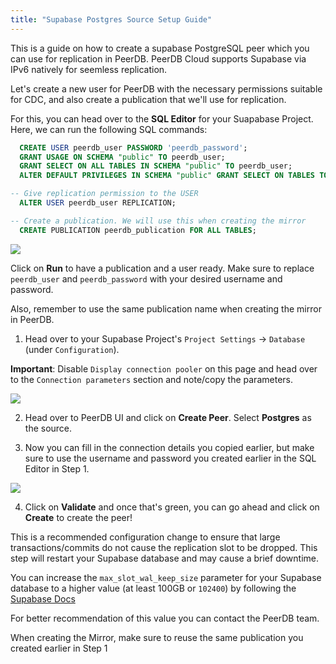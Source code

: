 ```yaml
---
title: "Supabase Postgres Source Setup Guide"
---
```


This is a guide on how to create a supabase PostgreSQL peer which you can use for replication in PeerDB.
<Note>
PeerDB Cloud supports Supabase via IPv6 natively for seemless replication.
</Note>


<Steps titleSize='h2'>
<Step title='Creating a user with permissions and replication slot'>

Let's create a new user for PeerDB with the necessary permissions suitable for CDC,
and also create a publication that we'll use for replication.

For this, you can head over to the **SQL Editor** for your Suapabase Project.
Here, we can run the following SQL commands:
```sql
  CREATE USER peerdb_user PASSWORD 'peerdb_password';
  GRANT USAGE ON SCHEMA "public" TO peerdb_user;
  GRANT SELECT ON ALL TABLES IN SCHEMA "public" TO peerdb_user;
  ALTER DEFAULT PRIVILEGES IN SCHEMA "public" GRANT SELECT ON TABLES TO peerdb_user;

-- Give replication permission to the USER
  ALTER USER peerdb_user REPLICATION;

-- Create a publication. We will use this when creating the mirror
  CREATE PUBLICATION peerdb_publication FOR ALL TABLES;
```

<Frame caption="User and publication commands">
<img src="/images/supabase-setup/supabase-commands.jpg" />
</Frame>

Click on **Run** to have a publication and a user ready.
<Note>
Make sure to replace `peerdb_user` and `peerdb_password` with your desired username and password.

Also, remember to use the same publication name when creating the mirror in PeerDB.
</Note>

</Step>

<Step title='Create the Supabase Peer on PeerDB OSS'>

1. Head over to your Supabase Project's `Project Settings` -> `Database` (under `Configuration`).

**Important**: Disable `Display connection pooler` on this page and head over to the `Connection parameters` section and note/copy the parameters.

<Frame caption="Create the Supabase Peer">
<img src="/images/supabase-setup/supabase-connection-details.jpg" />
</Frame>


2. Head over to PeerDB UI and click on **Create Peer**. Select **Postgres** as the source.

3. Now you can fill in the connection details you copied earlier, but make sure to use the username and password you created earlier in the SQL Editor in Step 1.

<Frame caption="Create the Supabase Peer">
<img src="/images/supabase-setup/supabase-peer.jpg" />
</Frame>

4. Click on **Validate** and once that's green, you can go ahead and click on **Create** to create the peer!


</Step>
<Step title='Increase max_slot_wal_keep_size'>
This is a recommended configuration change to ensure that large transactions/commits do not cause the replication slot to be dropped.

<Warning>
This step will restart your Supabase database and may cause a brief downtime.
</Warning>

You can increase the `max_slot_wal_keep_size` parameter for your Supabase database to a higher value (at least 100GB or `102400`) by following the [Supabase Docs](https://supabase.com/docs/guides/database/custom-postgres-config#cli-supported-parameters)

For better recommendation of this value you can contact the PeerDB team.

</Step>
</Steps>
<Note>
When creating the Mirror, make sure to reuse the same publication you created earlier in Step 1
</Note>